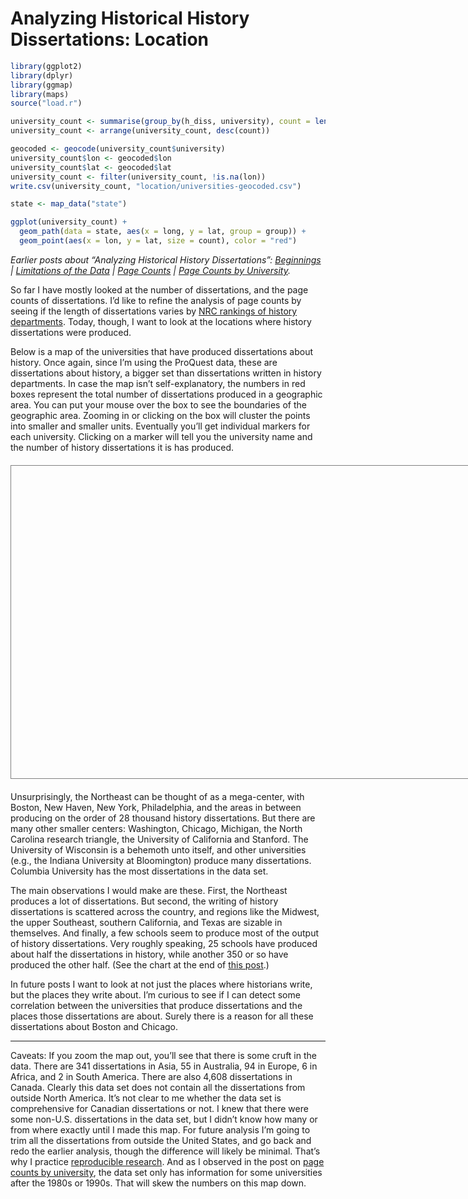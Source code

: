 # Analyzing Historical History Dissertations: Location

```r
library(ggplot2)
library(dplyr)
library(ggmap)
library(maps)
source("load.r")
```


```r
university_count <- summarise(group_by(h_diss, university), count = length(id))
university_count <- arrange(university_count, desc(count))

```

```r
geocoded <- geocode(university_count$university)
university_count$lon <- geocoded$lon
university_count$lat <- geocoded$lat
university_count <- filter(university_count, !is.na(lon))
write.csv(university_count, "location/universities-geocoded.csv")
```

```r
state <- map_data("state")

ggplot(university_count) +
  geom_path(data = state, aes(x = long, y = lat, group = group)) +
  geom_point(aes(x = lon, y = lat, size = count), color = "red")
```

*Earlier posts about "Analyzing Historical History Dissertations": 
[Beginnings][] | [Limitations of the Data][] | [Page Counts][] | [Page 
  Counts by University][].*

So far I have mostly looked at the number of dissertations, and the page
counts of dissertations. I'd like to refine the analysis of page counts
by seeing if the length of dissertations varies by [NRC rankings of
history departments][].  Today, though, I want to look at the locations
where history dissertations were produced.

Below is a map of the universities that have produced dissertations
about history. Once again, since I'm using the ProQuest data, these are
dissertations about history, a bigger set than dissertations written in
history departments. In case the map isn't self-explanatory, the numbers
in red boxes represent the total number of dissertations produced in a
geographic area. You can put your mouse over the box to see the
boundaries of the geographic area. Zooming in or clicking on the box
will cluster the points into smaller and smaller units. Eventually
you'll get individual markers for each university. Clicking on a marker
will tell you the university name and the number of history
dissertations it is has produced.

<style>
#map {
  height: 500px;
  width: 800px;
  margin-top: 20px;
  margin-bottom: 20px;
  border: 1px solid gray;
}

#map img {
  border:0;
  -webkit-box-shadow: none;
  box-shadow: none;
}

.mycluster {
  width: 40px;
  background-color: lightcoral;
  text-align: center;
  font-size: 14px;
}
</style>

<script src="//ajax.googleapis.com/ajax/libs/jquery/1.10.2/jquery.min.js"></script>
<script>
$("head").append('<link rel="stylesheet" href="http://cdn.leafletjs.com/leaflet-0.7.2/leaflet.css" />');

$("head").append('<link rel="stylesheet" href="/downloads/historical-dissertations/location/MarkerCluster.Default.css" />');
</script>

<script src="http://cdn.leafletjs.com/leaflet-0.7.2/leaflet.js"></script>
<link rel="stylesheet" href="/downloads/historical-dissertations/location/MarkerCluster.css" />
<script src="/downloads/historical-dissertations/location/leaflet.markercluster-src.js"></script>
<script src="/downloads/historical-dissertations/location/leaflet.geocsv.js"></script>

<div id="map"></div>

<script>
var map = L.map('map');
var osmUrl='http://{s}.tile.openstreetmap.org/{z}/{x}/{y}.png';
var osmAttrib='Map data (c) OpenStreetMap contributors';
var osm = new L.TileLayer(osmUrl, {attribution: osmAttrib});  	

// start the map in the center of the United States
map.setView(new L.LatLng(39.8, -95), 4);
map.addLayer(osm);

var markers = new L.MarkerClusterGroup({
  iconCreateFunction: function (cluster) {
    var markers = cluster.getAllChildMarkers();
    var n = 0;
    for (var i = 0; i < markers.length; i++) {
      n += +markers[i].feature.properties["count"];
    }
    return L.divIcon({ html: n, className: 'mycluster', iconSize: L.point(50, 20) });
  },
});

$.get('/downloads/historical-dissertations/location/universities-geocoded.csv', function(csvContents) {
  var geoLayer = L.geoCsv(csvContents, {
    titles: ["","university","count","lon","lat"],
    firstLineTitles: true, 
    fieldSeparator: ',',
    latitudeTitle: 'lat',
    longitudeTitle: 'lon',
    onEachFeature: function (feature, layer) {
      var popup = '';
      popup += "<strong>" + feature.properties["university"] + "</strong>";
      popup += "<br/>";
      popup += "Dissertations about history: "
      popup += feature.properties["count"] + ".";
      layer.bindPopup(popup);
    }
  });
  markers.addLayer(geoLayer);
  map.addLayer(markers);
});
</script>

Unsurprisingly, the Northeast can be thought of as a mega-center, with 
Boston, New Haven, New York, Philadelphia, and the areas in between 
producing on the order of 28 thousand history dissertations. But there 
are many other smaller centers: Washington, Chicago, Michigan, the North 
Carolina research triangle, the University of California and Stanford. 
The University of Wisconsin is a behemoth unto itself, and other 
universities (e.g., the Indiana University at Bloomington) produce many 
dissertations. Columbia University has the most dissertations in the 
data set. 

The main observations I would make are these. First, the Northeast
produces a lot of dissertations. But second, the writing of history
dissertations is scattered across the country, and regions like the
Midwest, the upper Southeast, southern California, and Texas are sizable
in themselves. And finally, a few schools seem to produce most of the
output of history dissertations. Very roughly speaking, 25 schools have
produced about half the dissertations in history, while another 350 or
so have produced the other half. (See the chart at the end of [this
post][].) 

In future posts I want to look at not just the places where historians
write, but the places they write about. I'm curious to see if I can
detect some correlation between the universities that produce
dissertations and the places those dissertations are about. Surely there
is a reason for all these dissertations about Boston and Chicago.

* * * * *

Caveats: If you zoom the map out, you'll see that there is some cruft in
the data. There are 341 dissertations in Asia, 55 in Australia, 94 in
Europe, 6 in Africa, and 2 in South America. There are also 4,608
dissertations in Canada. Clearly this data set does not contain all the
dissertations from outside North America. It's not clear to me whether
the data set is comprehensive for Canadian dissertations or not. I knew
that there were some non-U.S. dissertations in the data set, but I
didn't know how many or from where exactly until I made this map. For
future analysis I'm going to trim all the dissertations from outside the
United States, and go back and redo the earlier analysis, though the
difference will likely be minimal. That's why I practice [reproducible
research][]. And as I observed in the post on [page counts by
university][], the data set only has information for some universities
after the 1980s or 1990s. That will skew the numbers on this map down.

  [reproducible research]: http://christophergandrud.github.io/RepResR-RStudio/
  [Beginnings]: http://lincolnmullen.com/blog/analyzing-historical-history-dissertations-beginnings/
  [Limitations of the Data]: http://lincolnmullen.com/blog/analyzing-historical-history-dissertations-limitations-of-the-data/
  [Page Counts]: http://lincolnmullen.com/blog/analyzing-historical-history-dissertations-page-counts/
  [Page Counts by University]: http://lincolnmullen.com/blog/analyzing-historical-history-dissertations-page-counts-by-university/
  [NRC rankings of history departments]: https://www.historians.org/publications-and-directories/perspectives-on-history/december-2010/nrc-report-provides-data-on-history-doctoral-programs
  [this post]: http://lincolnmullen.com/blog/analyzing-historical-history-dissertations-page-counts-by-university/
  [page counts by university]: http://lincolnmullen.com/blog/analyzing-historical-history-dissertations-page-counts-by-university/


